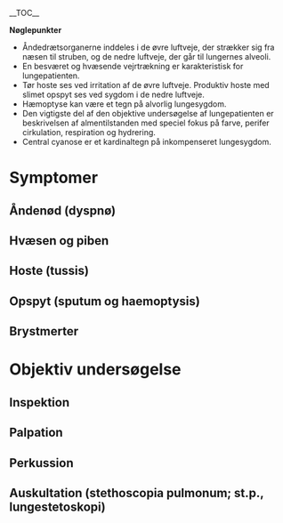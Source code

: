 __TOC__

'''Nøglepunkter'''

* Åndedrætsorganerne inddeles i de øvre luftveje, der strækker sig fra næsen til struben, og de nedre luftveje, der går til lungernes alveoli.
* En besværet og hvæsende vejrtrækning er karakteristisk for lungepatienten.
* Tør hoste ses ved irritation af de øvre luftveje. Produktiv hoste med slimet opspyt ses ved sygdom i de nedre luftveje.
* Hæmoptyse kan være et tegn på alvorlig lungesygdom.
* Den vigtigste del af den objektive undersøgelse af lungepatienten er beskrivelsen af almentilstanden med speciel fokus på farve, perifer cirkulation, respiration og hydrering.
* Central cyanose er et kardinaltegn på inkompenseret lungesygdom.

= Symptomer =

== Åndenød (dyspnø) ==

== Hvæsen og piben ==

== Hoste (tussis) ==

== Opspyt (sputum og haemoptysis) ==

== Brystmerter ==

= Objektiv undersøgelse =

== Inspektion ==

== Palpation ==

== Perkussion ==

== Auskultation (stethoscopia pulmonum; st.p., lungestetoskopi) ==
